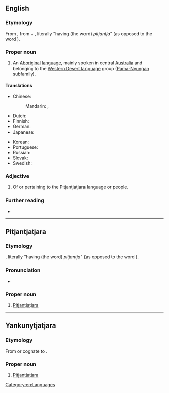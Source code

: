 {{also|pitjantjatjara}}
==English==
{{wikipedia}}

===Etymology===
From {{bor|en|pjt|Pitjantjatjara}}, from {{m|pjt|pitjantja}} + {{m|pjt|tjara}}, literally "having (the word) ''pitjantja''" (as opposed to the word {{m|kdd|yankunytja}}).

===Proper noun===
{{en-proper noun}}

# An [[Aboriginal]] [[language]], mainly spoken in central [[Australia]] and belonging to the [[Western Desert language]] group ([[Pama-Nyungan]] subfamily).
#: {{syn|en|Pitjantjara}}

====Translations====
{{trans-top|the aboriginal language mainly spoken in central Australia}}
* Chinese:
*: Mandarin: {{t|cmn|皮堅加加拉印地安語|sc=Hani}}, {{t|cmn|皮坚加加拉印地安语|tr=Píjiānjiājiālā yìndì'ān yǔ|sc=Hani}}
* Dutch: {{t+|nl|Pitjantjatjara}}
* Finnish: {{t+|fi|pitjantjatjara}}
* German: {{t|de|Pitjantjatjara|n}}
* Japanese: {{t|ja|ピチャンチャチャラ語|tr=Pichanchachara-go|sc=Jpan}}
{{trans-mid}}
* Korean: {{t|ko|^피짠짜짜라어}}
* Portuguese: {{t+|pt|pitjantjatjara}}
* Russian: {{t+|ru|питьянтьятья́ра|m|f}}
* Slovak: {{t|sk|pitjantjatjara|f}}
* Swedish: {{t+|sv|pitjantjatjara}}
{{trans-bottom}}

===Adjective===
{{en-adj|-}}

# Of or pertaining to the Pitjantjatjara language or people.

===Further reading===
* {{ethnologue|code=pjt}}

[[Category:en:Languages]]

----

==Pitjantjatjara==

===Etymology===
{{compound|pjt|pitjantja|tjara}}, literally "having (the word) ''pitjantja''" (as opposed to the word {{m|kdd|yankunytja}}).

===Pronunciation===
* {{IPA|pjt|/ˈpicancacara/|[ˈpɪcɐncɐcɐrɐ]}}

===Proper noun===
{{head|pjt|proper noun}}

# [[#English|Pitjantjatjara]]

----

==Yankunytjatjara==

===Etymology===
From or cognate to {{der|kdd|pjt|Pitjantjatjara}}.

===Proper noun===
{{head|kdd|proper noun}}

# [[#English|Pitjantjatjara]]